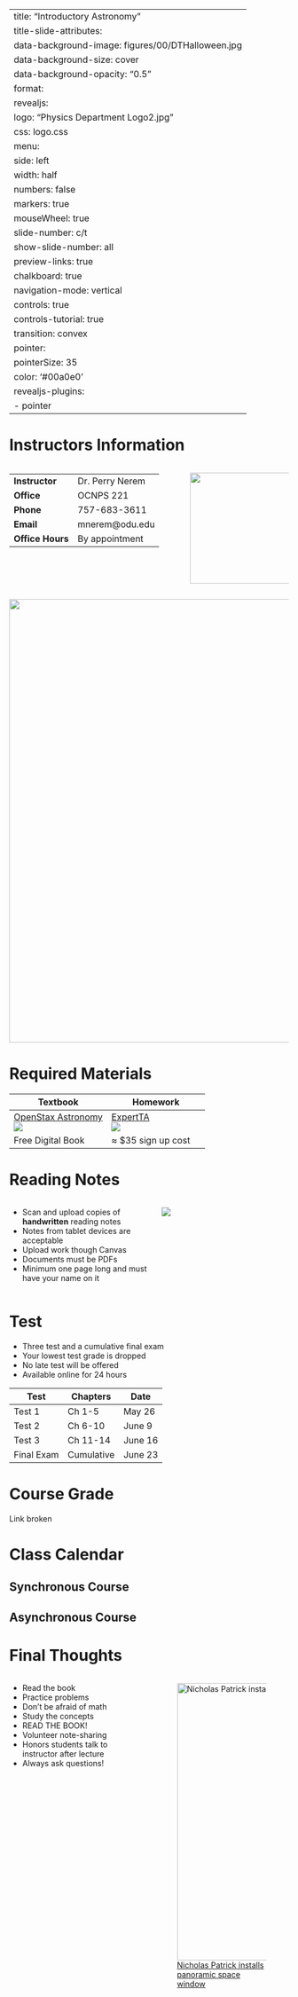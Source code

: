
---
title: "Introductory Astronomy"
title-slide-attributes:
    data-background-image: figures/00/DTHalloween.jpg
    data-background-size: cover
    data-background-opacity: "0.5"
format:
  revealjs:
    logo: "Physics Department Logo2.jpg"
    css: logo.css
    menu:
      side: left
      width: half
      numbers: false
      markers: true
    mouseWheel: true
    slide-number: c/t 
    show-slide-number: all
    preview-links: true
    chalkboard: true
    navigation-mode: vertical
    controls: true
    controls-tutorial: true
    transition: convex
    pointer:
      pointerSize: 35
      color: '#00a0e0'
revealjs-plugins:
  - pointer
---

# Instructors Information


:::: {.columns}

::: {.column width="60%"}

|            |                 |
|------------|-----------------|
| **Instructor** | Dr. Perry Nerem |
| **Office**     | OCNPS 221 |
| **Phone**      | 757-683-3611 |
| **Email**      | mnerem@odu.edu |
| **Office Hours** | By appointment |

:::

::: {.column width="35%"}

![](figures/00/Perry_Nerem_reduced.jpg){width=200 fig-align="center"}

:::
::::

![](figures/00/About-Nerem-Research.svg){width=800 fig-align="center"}

# Required Materials

| Textbook | Homework |
|----------|----------|
| [OpenStax Astronomy](https://openstax.org/details/books/astronomy-2e) <br> ![](https://openstax.org/dist/images/logo.svg)| [ExpertTA](https://theexpertta.com/) <br> ![](https://site.theexpertta.com/wp-content/uploads/2014/04/expert_logo_shadow.png) |
| Free Digital Book | $\approx$ \$35 sign up cost |


# Reading Notes


:::: {.columns}
::: {.column width="50%"}

- Scan and upload copies of **handwritten** reading notes
- Notes from tablet devices are acceptable
- Upload work though Canvas
- Documents must be PDFs
- Minimum one page long and must have your name on it

:::
::: {.column width="45%"}
![](figures/00/RN-sample.png)
:::
::::

# Test  {.smaller}

- Three test and a cumulative final exam
- Your lowest test grade is dropped
- No late test will be offered
- Available online for 24 hours

| Test | Chapters | Date |
|------|----------|------|
|Test 1| Ch 1-5   | May 26 |
|Test 2| Ch 6-10  | June 9 |
|Test 3| Ch 11-14 | June 16  |
|Final Exam | Cumulative | June 23 |


# Course Grade

Link broken


# Class Calendar

## Synchronous Course {background-iframe="https://calendar.google.com/calendar/embed?src=c_aaaq91pmjpi4eb9gjj4hpitu5o%40group.calendar.google.com&ctz=America%2FNew_York"}

## Asynchronous Course {background-iframe="https://calendar.google.com/calendar/embed?src=c_09gutgl9ffeda7cs1plas8dnms%40group.calendar.google.com&ctz=America%2FNew_York"}

# Final Thoughts


:::: {.columns}

::: {.column width="50%"}

- Read the book
- Practice problems
- Don’t be afraid of math
- Study the concepts
- READ THE BOOK!
- Volunteer note-sharing
- Honors students talk to instructor after lecture
- Always ask questions!


:::
::: {.column width="50%"}

![[Nicholas Patrick installs panoramic space window](https://apod.nasa.gov/apod/ap100224.html)](figures/00/installingcupola_nasa_big.jpg){#fig-astro fig-align="left" height=500}

:::

::::

